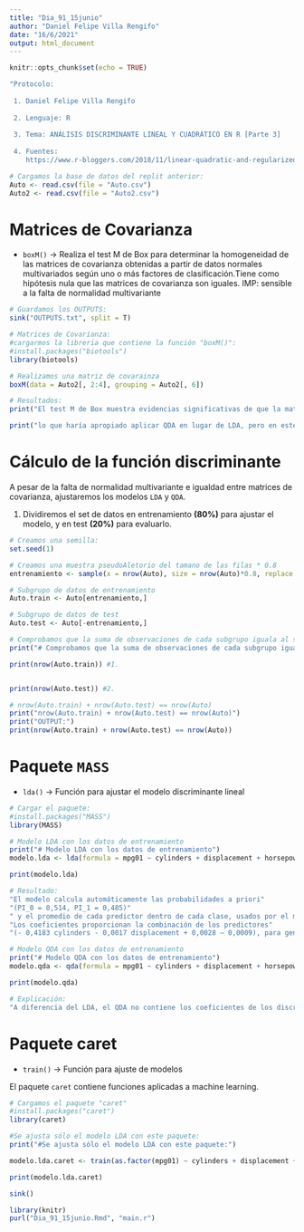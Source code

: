 ```yaml
---
title: "Dia_91_15junio"
author: "Daniel Felipe Villa Rengifo"
date: "16/6/2021"
output: html_document
---
```


```r
knitr::opts_chunk$set(echo = TRUE)
```

```r
"Protocolo:
 
 1. Daniel Felipe Villa Rengifo
 
 2. Lenguaje: R
 
 3. Tema: ANÁLISIS DISCRIMINANTE LINEAL Y CUADRÁTICO EN R [Parte 3]
 
 4. Fuentes:  
    https://www.r-bloggers.com/2018/11/linear-quadratic-and-regularized-discriminant-analysis/"
```


```r
# Cargamos la base de datos del replit anterior:
Auto <- read.csv(file = "Auto.csv")
Auto2 <- read.csv(file = "Auto2.csv")

```


# Matrices de Covarianza

+ `boxM()` -> Realiza el test M de Box para determinar la homogeneidad de las matrices de covarianza obtenidas a partir de datos normales multivariados según uno o más factores de clasificación.Tiene como hipótesis nula que las matrices de covarianza son iguales. IMP: sensible a la falta de normalidad multivariante

```r
# Guardamos los OUTPUTS:
sink("OUTPUTS.txt", split = T)

# Matrices de Covarianza:
#cargarmos la libreria que contiene la función "boxM()":
#install.packages("biotools")
library(biotools)

# Realizamos una matriz de covarainza
boxM(data = Auto2[, 2:4], grouping = Auto2[, 6])

# Resultados:
print("El test M de Box muestra evidencias significativas de que la matriz de covarianza no es constante para todos los grupos")

print("lo que haría apropiado aplicar QDA en lugar de LDA, pero en este caso ante la falta de normalidad multivariante en los datos, el test podría haberse visto afectado por ello.")
```

# Cálculo de la función discriminante

A pesar de la falta de normalidad multivariante e igualdad entre matrices de covarianza, ajustaremos los modelos `LDA` y `QDA`.

1. Dividiremos el set de datos en entrenamiento __(80%)__ para ajustar el modelo, y en test __(20%)__ para evaluarlo.


```r
# Creamos una semilla:
set.seed(1)

# Creamos una muestra pseudoAletorio del tamano de las filas * 0.8
entrenamiento <- sample(x = nrow(Auto), size = nrow(Auto)*0.8, replace = FALSE)

# Subgrupo de datos de entrenamiento
Auto.train <- Auto[entrenamiento,]

# Subgrupo de datos de test
Auto.test <- Auto[-entrenamiento,]

# Comprobamos que la suma de observaciones de cada subgrupo iguala al set de datos original
print("# Comprobamos que la suma de observaciones de cada subgrupo iguala al set de datos original")

print(nrow(Auto.train)) #1.


print(nrow(Auto.test)) #2.

# nrow(Auto.train) + nrow(Auto.test) == nrow(Auto)
print("nrow(Auto.train) + nrow(Auto.test) == nrow(Auto)")
print("OUTPUT:")
print(nrow(Auto.train) + nrow(Auto.test) == nrow(Auto))
```

# Paquete `MASS`

+ `lda()` -> Función para ajustar el modelo discriminante lineal

```r
# Cargar el paquete:
#install.packages("MASS")
library(MASS)

# Modelo LDA con los datos de entrenamiento
print("# Modelo LDA con los datos de entrenamiento")
modelo.lda <- lda(formula = mpg01 ~ cylinders + displacement + horsepower + weight, data = Auto.train)

print(modelo.lda)

# Resultado:
"El modelo calcula automáticamente las probabilidades a priori"
"(PI_0 = 0,514, PI_1 = 0,485)"
" y el promedio de cada predictor dentro de cada clase, usados por el modelo como estimadores de µk."
"Los coeficientes proporcionan la combinación de los predictores"
"(- 0,4183 cylinders - 0,0017 displacement + 0,0028 – 0,0009), para generar los discriminantes lineales para cada una de las observaciones de entrenamiento."

# Modelo QDA con los datos de entrenamiento
print("# Modelo QDA con los datos de entrenamiento")
modelo.qda <- qda(formula = mpg01 ~ cylinders + displacement + horsepower + weight, data = Auto.train)

print(modelo.qda)

# Explicación:
"A diferencia del LDA, el QDA no contiene los coeficientes de los discriminantes lineales, puesto que el clasificador QDA se basa en una función cuadrática de los predictores, no lineal."
```

# Paquete caret

+ `train()` -> Función para ajuste de modelos

El paquete `caret` contiene funciones aplicadas a machine learning.

```r
# Cargamos el paquete "caret"
#install.packages("caret")
library(caret)

#Se ajusta sólo el modelo LDA con este paquete:
print("#Se ajusta sólo el modelo LDA con este paquete:")

modelo.lda.caret <- train(as.factor(mpg01) ~ cylinders + displacement + horsepower + weight, method ='lda',data=Auto.train)

print(modelo.lda.caret)

sink()
```

```r
library(knitr)
purl("Dia_91_15junio.Rmd", "main.r")
```





